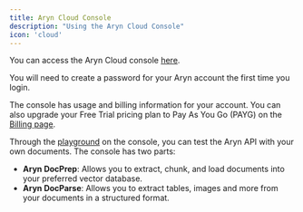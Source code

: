 ```yaml
---
title: Aryn Cloud Console
description: "Using the Aryn Cloud Console"
icon: 'cloud'
---
```


You can access the Aryn Cloud console [here](https://console.aryn.cloud). 

You will need to create a password for your Aryn account the first time you login.

The console has usage and billing information for your account. You can also upgrade your Free Trial pricing plan to Pay As You Go (PAYG) on the [Billing page](https://console.aryn.cloud/billing).

Through the [playground](https://play.aryn.cloud/choose) on the console, you can test the Aryn API with your own documents. The console has two parts:

- **Aryn DocPrep**: Allows you to extract, chunk, and load documents into your preferred vector database.
- **Aryn DocParse**: Allows you to extract tables, images and more from your documents in a structured format.